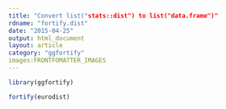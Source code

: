 ```yaml
---
title: "Convert list("stats::dist") to list("data.frame")"
rdname: "fortify.dist"
date: "2015-04-25"
output: html_document
layout: article
category: "ggfortify"
images:FRONTFOMATTER_IMAGES
---
```


```r
library(ggfortify)
```

```r
fortify(eurodist)



```